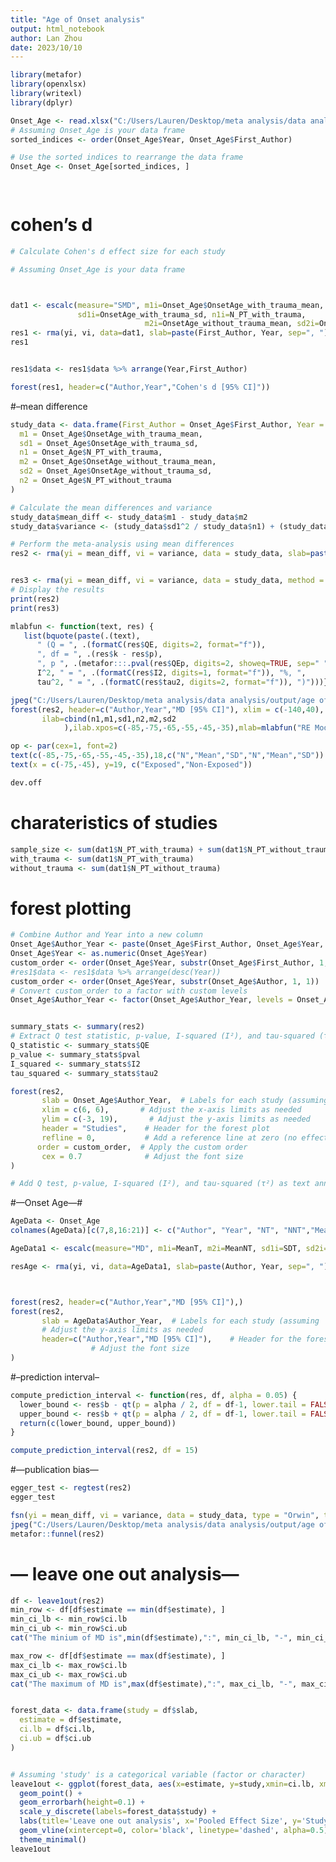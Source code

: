 ---
title: "Age of Onset analysis"
output: html_notebook
author: Lan Zhou
date: 2023/10/10
---



```{r}
library(metafor)
library(openxlsx)
library(writexl)
library(dplyr)
```


```{r}
Onset_Age <- read.xlsx("C:/Users/Lauren/Desktop/meta analysis/data analysis/input/age of onset-20231010.xlsx")
# Assuming Onset_Age is your data frame
sorted_indices <- order(Onset_Age$Year, Onset_Age$First_Author)

# Use the sorted indices to rearrange the data frame
Onset_Age <- Onset_Age[sorted_indices, ]

  
```
# cohen's d 
```{r}
# Calculate Cohen's d effect size for each study

# Assuming Onset_Age is your data frame



dat1 <- escalc(measure="SMD", m1i=Onset_Age$OnsetAge_with_trauma_mean, 
               sd1i=OnsetAge_with_trauma_sd, n1i=N_PT_with_trauma,
                              m2i=OnsetAge_without_trauma_mean, sd2i=OnsetAge_without_trauma_sd, n2i=N_PT_without_trauma, data=Onset_Age)
res1 <- rma(yi, vi, data=dat1, slab=paste(First_Author, Year, sep=", "))
res1


res1$data <- res1$data %>% arrange(Year,First_Author)

forest(res1, header=c("Author,Year","Cohen's d [95% CI]"))

```
#--mean difference
```{r}
study_data <- data.frame(First_Author = Onset_Age$First_Author, Year = Onset_Age$Year, 
  m1 = Onset_Age$OnsetAge_with_trauma_mean,
  sd1 = Onset_Age$OnsetAge_with_trauma_sd,
  n1 = Onset_Age$N_PT_with_trauma,
  m2 = Onset_Age$OnsetAge_without_trauma_mean,
  sd2 = Onset_Age$OnsetAge_without_trauma_sd,
  n2 = Onset_Age$N_PT_without_trauma
)

# Calculate the mean differences and variance
study_data$mean_diff <- study_data$m1 - study_data$m2
study_data$variance <- (study_data$sd1^2 / study_data$n1) + (study_data$sd2^2 / study_data$n2)

# Perform the meta-analysis using mean differences
res2 <- rma(yi = mean_diff, vi = variance, data = study_data, slab=paste(First_Author, Year, sep=", "))


res3 <- rma(yi = mean_diff, vi = variance, data = study_data, method = "FE")
# Display the results
print(res2)
print(res3)

mlabfun <- function(text, res) {
   list(bquote(paste(.(text),
      " (Q = ", .(formatC(res$QE, digits=2, format="f")),
      ", df = ", .(res$k - res$p),
      ", p ", .(metafor:::.pval(res$QEp, digits=2, showeq=TRUE, sep=" ")), "; ",
      I^2, " = ", .(formatC(res$I2, digits=1, format="f")), "%, ",
      tau^2, " = ", .(formatC(res$tau2, digits=2, format="f")), ")")))}

jpeg("C:/Users/Lauren/Desktop/meta analysis/data analysis/output/age of onset/Age of onset.jpg", width =3000, heigh = 2000, res=300)
forest(res2, header=c("Author,Year","MD [95% CI]"), xlim = c(-140,40),
       ilab=cbind(n1,m1,sd1,n2,m2,sd2
            ),ilab.xpos=c(-85,-75,-65,-55,-45,-35),mlab=mlabfun("RE Model for All Studies", res2),xlab="Mean Difference")

op <- par(cex=1, font=2)
text(c(-85,-75,-65,-55,-45,-35),18,c("N","Mean","SD","N","Mean","SD"))
text(x = c(-75,-45), y=19, c("Exposed","Non-Exposed"))

dev.off

```


# charateristics of studies
```{r}
sample_size <- sum(dat1$N_PT_with_trauma) + sum(dat1$N_PT_without_trauma)
with_trauma <- sum(dat1$N_PT_with_trauma)  
without_trauma <- sum(dat1$N_PT_without_trauma)

```



# forest plotting
```{r}
# Combine Author and Year into a new column
Onset_Age$Author_Year <- paste(Onset_Age$First_Author, Onset_Age$Year, sep = ", ")
Onset_Age$Year <- as.numeric(Onset_Age$Year)
custom_order <- order(Onset_Age$Year, substr(Onset_Age$First_Author, 1, 1))
#res1$data <- res1$data %>% arrange(desc(Year))
custom_order <- order(Onset_Age$Year, substr(Onset_Age$Author, 1, 1))
# Convert custom_order to a factor with custom levels
Onset_Age$Author_Year <- factor(Onset_Age$Author_Year, levels = Onset_Age$Author_Year[custom_order])


summary_stats <- summary(res2)
# Extract Q test statistic, p-value, I-squared (I²), and tau-squared (τ²)
Q_statistic <- summary_stats$QE
p_value <- summary_stats$pval
I_squared <- summary_stats$I2
tau_squared <- summary_stats$tau2

forest(res2, 
       slab = Onset_Age$Author_Year,  # Labels for each study (assuming 'slab' contains study labels)
       xlim = c(6, 6),       # Adjust the x-axis limits as needed
       ylim = c(-3, 19),       # Adjust the y-axis limits as needed
       header = "Studies",    # Header for the forest plot
       refline = 0,           # Add a reference line at zero (no effect)
      order = custom_order,  # Apply the custom order
       cex = 0.7              # Adjust the font size
)

# Add Q test, p-value, I-squared (I²), and tau-squared (τ²) as text annotations

```
#---Onset Age---#
```{r}
AgeData <- Onset_Age
colnames(AgeData)[c(7,8,16:21)] <- c("Author", "Year", "NT", "NNT","MeanT", "SDT", "MeanNT", "SDNT")

AgeData1 <- escalc(measure="MD", m1i=MeanT, m2i=MeanNT, sd1i=SDT, sd2i=SDNT, n1i=NT, n2i=NNT, data=AgeData)

resAge <- rma(yi, vi, data=AgeData1, slab=paste(Author, Year, sep=", "))



forest(res2, header=c("Author,Year","MD [95% CI]"),)
forest(res2, 
       slab = AgeData$Author_Year,  # Labels for each study (assuming 'slab' contains study labels)
       # Adjust the y-axis limits as needed
       header=c("Author,Year","MD [95% CI]"),    # Header for the forest plot           # Add a reference line at zero (no effect)
                  # Adjust the font size
)
```
#--prediction interval--
```{r}
compute_prediction_interval <- function(res, df, alpha = 0.05) {
  lower_bound <- res$b - qt(p = alpha / 2, df = df-1, lower.tail = FALSE) * sqrt((res$se)^2 + res$tau2)
  upper_bound <- res$b + qt(p = alpha / 2, df = df-1, lower.tail = FALSE) * sqrt((res$se)^2 + res$tau2)
  return(c(lower_bound, upper_bound))
}

compute_prediction_interval(res2, df = 15)
```





#---publication bias---
```{r}
 
egger_test <- regtest(res2)
egger_test

fsn(yi = mean_diff, vi = variance, data = study_data, type = "Orwin", target = -0.01)
jpeg("C:/Users/Lauren/Desktop/meta analysis/data analysis/output/age of onset/age of onset FunnelPlot.jpg", width =3000, heigh = 2000, res=300)
metafor::funnel(res2)


```
# --- leave one out analysis---
```{r}

df <- leave1out(res2)
min_row <- df[df$estimate == min(df$estimate), ]
min_ci_lb <- min_row$ci.lb
min_ci_ub <- min_row$ci.ub
cat("The minium of MD is",min(df$estimate),":", min_ci_lb, "-", min_ci_ub)

max_row <- df[df$estimate == max(df$estimate), ]
max_ci_lb <- max_row$ci.lb
max_ci_ub <- max_row$ci.ub
cat("The maximum of MD is",max(df$estimate),":", max_ci_lb, "-", max_ci_ub)



```

```{r}
forest_data <- data.frame(study = df$slab,
  estimate = df$estimate,
  ci.lb = df$ci.lb,
  ci.ub = df$ci.ub
)


# Assuming 'study' is a categorical variable (factor or character)
leave1out <- ggplot(forest_data, aes(x=estimate, y=study,xmin=ci.lb, xmax=ci.ub)) +
  geom_point() +
  geom_errorbarh(height=0.1) +
  scale_y_discrete(labels=forest_data$study) +
  labs(title='Leave one out analysis', x='Pooled Effect Size', y='Study') +
  geom_vline(xintercept=0, color='black', linetype='dashed', alpha=0.5) +
  theme_minimal()
leave1out

```


